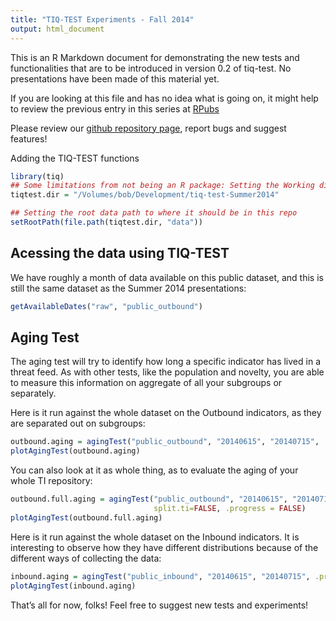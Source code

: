 ```yaml
---
title: "TIQ-TEST Experiments - Fall 2014"
output: html_document
---
```


This is an R Markdown document for demonstrating the new tests and functionalities
that are to be introduced in version 0.2 of tiq-test. No presentations have been made of this
material yet.

If you are looking at this file and has no idea what is going on, it might help to review
the previous entry in this series at [RPubs](http://rpubs.com/alexcpsec/tiq-test-Summer2014-2)

Please review our [github repository page](https://github.com/mlsecproject/tiq-test),
report bugs and suggest features!

Adding the TIQ-TEST functions
```r
library(tiq)
## Some limitations from not being an R package: Setting the Working directory
tiqtest.dir = "/Volumes/bob/Development/tiq-test-Summer2014"

## Setting the root data path to where it should be in this repo
setRootPath(file.path(tiqtest.dir, "data"))
```

## Acessing the data using TIQ-TEST

We have roughly a month of data available on this public dataset, and this is still
the same dataset as the Summer 2014 presentations:
```r
getAvailableDates("raw", "public_outbound")
```

## Aging Test

The aging test will try to identify how long a specific indicator has lived in a
threat feed. As with other tests, like the population and novelty, you are able
to measure this information on aggregate of all your subgroups or separately.

Here is it run against the whole dataset on the Outbound indicators, as they are
separated out on subgroups:

```r
outbound.aging = agingTest("public_outbound", "20140615", "20140715", .progress = FALSE)
plotAgingTest(outbound.aging)
```

You can also look at it as whole thing, as to evaluate the aging of your whole
TI repository:

```r
outbound.full.aging = agingTest("public_outbound", "20140615", "20140715",
                                split.ti=FALSE, .progress = FALSE)
plotAgingTest(outbound.full.aging)
```
Here is it run against the whole dataset on the Inbound indicators. It is interesting
to observe how they have different distributions because of the different ways of collecting
the data:

```r
inbound.aging = agingTest("public_inbound", "20140615", "20140715", .progress=FALSE)
plotAgingTest(inbound.aging)
```

That's all for now, folks! Feel free to suggest new tests and experiments!